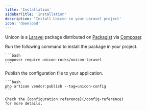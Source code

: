 ```yaml
---
title: 'Installation'
sidebarTitle: 'Installation'
description: 'Install Unicon in your Laravel project'
icon: 'download'
---
```


Unicon is a [Laravel] package distributed on [Packagist] via [Composer].

<Steps>
  <Step title="Install Unicon" icon="download">
    Run the following command to install the package in your project.

    ```bash
    composer require unicon-rocks/unicon-laravel
    ```
  </Step>
  <Step title="Publish the configuration file (optional)" icon="gear">
    Publish the configuration file to your application.

    ```bash
    php artisan vendor:publish --tag=unicon-config
    ```

    Check the [configuration reference](/config-reference) 
    for more details.
  </Step>
</Steps>

[Laravel]: https://laravel.com
[Packagist]: https://packagist.org
[Composer]: https://getcomposer.org

